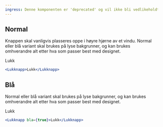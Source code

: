 ```yaml
---
ingress: Denne komponenten er 'deprecated' og vil ikke bli vedlikeholdt videre. Som erstatning kan <a href="/components/ikonknapper#xknapp">ikonknapper/Xknapp</a> brukes.
---
```



## Normal

Knappen skal vanligvis plasseres oppe i høyre hjørne av et vindu. Normal eller blå variant skal brukes på lyse bakgrunner, og kan brukes omhverandre alt etter hva som passer best med designet.

<Example>
  <Lukknapp>Lukk</Lukknapp>
</Example>

```jsx
<Lukknapp>Lukk</Lukknapp>
```

## Blå

Normal eller blå variant skal brukes på lyse bakgrunner, og kan brukes omhverandre alt etter hva som passer best med designet.

<Example>
  <Lukknapp bla={true}>Lukk</Lukknapp>
</Example>

```jsx
<Lukknapp bla={true}>Lukk</Lukknapp>
```
